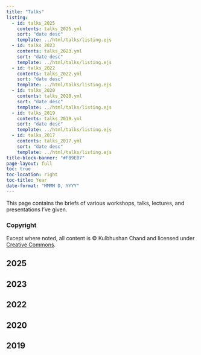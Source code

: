 ```yaml
---
title: "Talks"
listing:
  - id: talks_2025
    contents: talks_2025.yml
    sort: "date desc"
    template: ../html/talks/listing.ejs
  - id: talks_2023
    contents: talks_2023.yml
    sort: "date desc"
    template: ../html/talks/listing.ejs
  - id: talks_2022
    contents: talks_2022.yml
    sort: "date desc"
    template: ../html/talks/listing.ejs
  - id: talks_2020
    contents: talks_2020.yml
    sort: "date desc"
    template: ../html/talks/listing.ejs
  - id: talks_2019
    contents: talks_2019.yml
    sort: "date desc"
    template: ../html/talks/listing.ejs
  - id: talks_2017
    contents: talks_2017.yml
    sort: "date desc"
    template: ../html/talks/listing.ejs
title-block-banner: "#FB9E07"
page-layout: full
toc: true
toc-location: right
toc-title: Year
date-format: "MMMM D, YYYY"
---
```



This page contains the briefs of various workshops, talks, lectures, and presentations I've given.

::: {.callout-note}
### Copyright

Except where noted, all content is © Kulbhushan Chand and licensed under [Creative Commons](https://creativecommons.org/licenses/by-sa/4.0/).
:::

## 2025

:::{#talks_2025}
:::

## 2023

:::{#talks_2023}
:::

## 2022

:::{#talks_2022}
:::

## 2020

:::{#talks_2020}
:::

## 2019

:::{#talks_2019}
:::